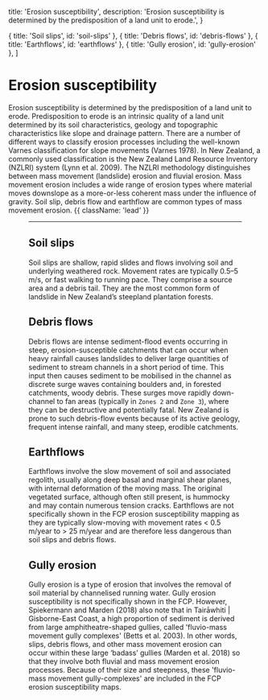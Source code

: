
  title: 'Erosion susceptibility',
  description:
    'Erosion susceptibility is determined by the predisposition of a land unit to erode.',
}

  { title: 'Soil slips', id: 'soil-slips' },
  { title: 'Debris flows', id: 'debris-flows' },
  { title: 'Earthflows', id: 'earthflows' },
  { title: 'Gully erosion', id: 'gully-erosion' },
]

# Erosion susceptibility

Erosion susceptibility is determined by the predisposition of a land unit to erode. Predisposition to erode is an intrinsic quality of a land unit determined by its soil characteristics, geology and topographic characteristics like slope and drainage pattern. There are a number of different ways to classify erosion processes including the well-known Varnes classification for slope movements (Varnes 1978). In New Zealand, a commonly used classification is the New Zealand Land Resource Inventory (NZLRI) system (Lynn et al. 2009). The NZLRI methodology distinguishes between mass movement (landslide) erosion and fluvial erosion.  Mass movement erosion includes a wide range of erosion types where material moves downslope as a more-or-less coherent mass under the influence of gravity.  Soil slip, debris flow and earthflow are common types of mass movement erosion. {{ className: 'lead' }}

<Row>
    <Col>
        <Figure src={landslideSusceptibility} alt="" caption="" />
    </Col>
    <Col>
    </Col>
</Row>

***

## Soil slips

Soil slips are shallow, rapid slides and flows involving soil and underlying weathered rock. Movement rates are typically 0.5–5 m/s, or fast walking to running pace. They comprise a source area and a debris tail.  They are the most common form of landslide in New Zealand’s steepland plantation forests.

## Debris flows

Debris flows are intense sediment-flood events occurring in steep, erosion-susceptible catchments that can occur when heavy rainfall causes landslides to deliver large quantities of sediment to stream channels in a short period of time. This input then causes sediment to be mobilised in the channel as discrete surge waves containing boulders and, in forested catchments, woody debris. These surges move rapidly down-channel to fan areas (typically in `Zones 2` and `Zone 3`), where they can be destructive and potentially fatal. New Zealand is prone to such debris-flow events because of its active geology, frequent intense rainfall, and many steep, erodible catchments.

## Earthflows

Earthflows involve the slow movement of soil and associated regolith, usually along deep basal and marginal shear planes, with internal deformation of the moving mass. The original vegetated surface, although often still present, is hummocky and may contain numerous tension cracks. Earthflows are not specifically shown in the FCP erosion susceptibility mapping as they are typically slow-moving with movement rates < 0.5 m/year to > 25 m/year and are therefore less dangerous than soil slips and debris flows.

## Gully erosion

Gully erosion is a type of erosion that involves the removal of soil material by channelised running water. Gully erosion susceptibility is not specifically shown in the FCP. However, Spiekermann and Marden (2018) also note that in Tairāwhiti | Gisborne-East Coast, a high proportion of sediment is derived from large amphitheatre-shaped gullies, called 'fluvio-mass movement gully complexes' (Betts et al. 2003). In other words, slips, debris flows, and other mass movement erosion can occur within these large ‘badass’ gullies (Marden et al. 2018) so that they involve both fluvial and mass movement erosion processes. Because of their size and steepness, these 'fluvio- mass movement gully-complexes' are included in the FCP erosion susceptibility maps.

